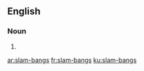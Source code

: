 ==English==

===Noun===
{{head|en|plural|head=[[slam]]-[[bang]]s}}

# {{plural of|slam-bang|lang=en}}

[[ar:slam-bangs]]
[[fr:slam-bangs]]
[[ku:slam-bangs]]